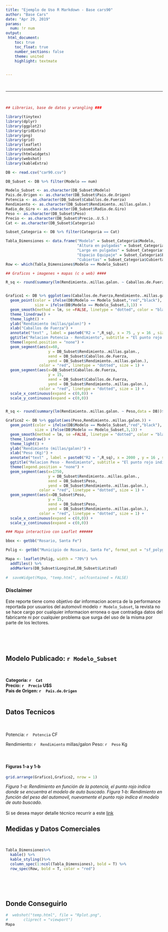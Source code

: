---
title: "Ejemplo de Uso R Markdown - Base cars90"
author: "Base Cars"
date: "Apr 29, 2019"
params: 
  num: !r num
output: 
 html_document:
    toc: true
    toc_float: true
    number_sections: false
    theme: united
    highlight: textmate

    
---

<style type="text/css">

h1.title {
  font-size: 38px;
  text-align: center;
}

</style>
  
<br />  
  
***
<br />  
  
```{r,include=FALSE}

## Librerias, base de datos y wrangling ###

library(tinytex)
library(dplyr)
library(ggplot2)
library(gridExtra)
library(png)
library(grid)
library(leaflet)
library(osmdata)
library(htmlwidgets)
library(webshot)
library(kableExtra)

DB <- read.csv("car90.csv")

DB_Subset <- DB %>% filter(Modelo == num)

Modelo_Subset <- as.character(DB_Subset$Modelo)
Pais.de.Origen <- as.character(DB_Subset$Pais.de.Origen)
Potencia <- as.character(DB_Subset$Caballos.de.Fuerza)
Rendimiento <- as.character(DB_Subset$Rendimiento..millas.galon.)
Radio_de_Giro <- as.character(DB_Subset$Radio.de.Giro)
Peso <- as.character(DB_Subset$Peso)
Precio <- as.character(DB_Subset$Precio..U.S.)
Cat <- as.character(DB_Subset$Categoria)

Subset_Categoria <- DB %>% filter(Categoria == Cat)

Tabla_Dimensiones <- data.frame("Modelo" = Subset_Categoria$Modelo,
                                "Altura en pulgadas" = Subset_Categoria$Altura..pulgadas.,
                                "Largo en pulgadas" = Subset_Categoria$Largo..pulgadas.,
                                "Espacio Equipaje" = Subset_Categoria$Espacio.Equipaje,
                                "Cubiertas" = Subset_Categoria$Cubiertas)
Row <- which(Tabla_Dimensiones$Modelo == Modelo_Subset)

## Graficos + imagenes + mapas (c o web) ####

R_sq <- round(summary(lm(Rendimiento..millas.galon. ~ Caballos.de.Fuerza,data = DB))$r.squared,2)


Grafico1 <- DB %>% ggplot(aes(Caballos.de.Fuerza,Rendimiento..millas.galon.)) +
  geom_point(color = ifelse(DB$Modelo == Modelo_Subset,"red","black"),
             size = ifelse(DB$Modelo == Modelo_Subset,3,1)) +
  geom_smooth(method = lm, se =FALSE, linetype = "dotted", color = "black" ) +
  theme_linedraw() +
  theme_light() +
  ylab("Rendimiento (millas/galon)") +
  xlab("Caballos de Fuerza") +
  annotate("text" , label = paste0("R2 = ",R_sq), x = 75 , y = 16 , size = 4) +
  ggtitle("Relacion Potencia - Rendimiento", subtitle = "El punto rojo indica el modelo buscado") +
  theme(legend.position = "none") +
  geom_segment(aes(x=60,
                   y = DB_Subset$Rendimiento..millas.galon.,
                   xend = DB_Subset$Caballos.de.Fuerza,
                   yend = DB_Subset$Rendimiento..millas.galon.),
               color = "red", linetype = "dotted", size = 1) +
  geom_segment(aes(x=DB_Subset$Caballos.de.Fuerza,
                   y = 15,
                   xend = DB_Subset$Caballos.de.Fuerza,
                   yend = DB_Subset$Rendimiento..millas.galon.),
               color = "red", linetype = "dotted", size = 1) +
  scale_x_continuous(expand = c(0,0)) +
  scale_y_continuous(expand = c(0,0))


R_sq <- round(summary(lm(Rendimiento..millas.galon. ~ Peso,data = DB))$r.squared,2)

Grafico2 <- DB %>% ggplot(aes(Peso,Rendimiento..millas.galon.)) +
  geom_point(color = ifelse(DB$Modelo == Modelo_Subset,"red","black"),
             size = ifelse(DB$Modelo == Modelo_Subset,3,1)) +
  geom_smooth(method = lm, se =FALSE, linetype = "dotted", color = "black" ) +
  theme_linedraw() +
  theme_light() +
  ylab("Rendimiento (millas/galon)") +
  xlab("Peso (Kg)") +
  annotate("text" , label = paste0("R2 = ",R_sq), x = 2000 , y = 16 , size = 4) +
  ggtitle("Relacion Peso - Rendimiento", subtitle = "El punto rojo indica el modelo buscado") +
  theme(legend.position = "none") +
  geom_segment(aes(x=1750,
                   y = DB_Subset$Rendimiento..millas.galon.,
                   xend = DB_Subset$Peso,
                   yend = DB_Subset$Rendimiento..millas.galon.),
               color = "red", linetype = "dotted", size = 1) +
  geom_segment(aes(x=DB_Subset$Peso,
                   y = 15,
                   xend = DB_Subset$Peso,
                   yend = DB_Subset$Rendimiento..millas.galon.),
               color = "red", linetype = "dotted", size = 1) +
  scale_x_continuous(expand = c(0,0)) +
  scale_y_continuous(expand = c(0,0))

### Mapa interactivo con Leaflet ######

bbox <- getbb("Rosario, Santa Fe")

Polig <- getbb("Municipio de Rosario, Santa Fe", format_out = "sf_polygon")

Mapa <- leaflet(Polig, width = "70%") %>%
  addTiles() %>% 
  addMarkers(DB_Subset$Longitud,DB_Subset$Latitud)
  
#  saveWidget(Mapa, "temp.html", selfcontained = FALSE)


```
  

### Disclaimer

Este reporte tiene como objetivo dar informacion acerca de la performance reportada por usuarios del automovil modelo `r Modelo_Subset`, la revista no se hace cargo por cualquier informacion erronea o que contradiga datos del fabricante ni por cualquier problema que surga del uso de la misma por parte de los lectores.


<br />  
<br />  

## Modelo Publicado: `r Modelo_Subset`
<br /> 

**Categoria: `r  Cat`**  
**Precio: `r  Precio` U$S**  
**Pais de Origen: `r  Pais.de.Origen`**  
<br />  

## Datos Tecnicos

<br />  
Potencia: `r  Potencia` CF

Rendimiento: `r  Rendimiento` millas/galon
Peso: `r  Peso` Kg
<br />  
<br />  


#### Figuras 1-a y 1-b
```{r ,echo=FALSE, message=FALSE,fig.width=8,fig.height=5}
grid.arrange(Grafico1,Grafico2, nrow = 1)
```
*Figura 1-a: Rendimiento en función de la potencia, el punto rojo indica donde se encuentra el modelo de auto buscado. Figura 1-b: Rendimiento en función del peso del automovil, nuevamente el punto rojo indica el modelo de auto buscado.*
<br />  
Si se desea mayor detalle técnico recurrir a este  [link](https://www.carkeys.co.uk/guides/different-car-power-outputs-ex)
<br />  

## Medidas y Datos Comerciales
<br />  


```{r,echo=FALSE}
Tabla_Dimensiones%>%
  kable() %>%
  kable_styling()%>%
  column_spec(1:ncol(Tabla_Dimensiones), bold = T) %>%
  row_spec(Row, bold = T, color = "red")
```

<br />  

<br />  
 

## Donde Conseguirlo
```{r echo=FALSE}

#  webshot("temp.html", file = "Rplot.png",
#       cliprect = "viewport")
Mapa
```



